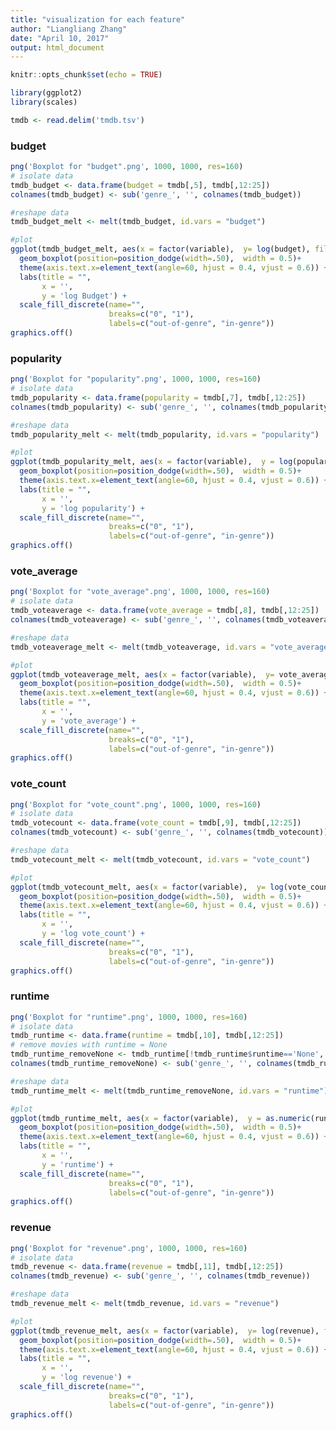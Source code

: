 ```yaml
---
title: "visualization for each feature"
author: "Liangliang Zhang"
date: "April 10, 2017"
output: html_document
---
```


```r
knitr::opts_chunk$set(echo = TRUE)
```

```r
library(ggplot2)
library(scales)
```


```r
tmdb <- read.delim('tmdb.tsv')
```


### budget
```r
png('Boxplot for "budget".png', 1000, 1000, res=160)
# isolate data
tmdb_budget <- data.frame(budget = tmdb[,5], tmdb[,12:25])
colnames(tmdb_budget) <- sub('genre_', '', colnames(tmdb_budget))

#reshape data
tmdb_budget_melt <- melt(tmdb_budget, id.vars = "budget") 

#plot
ggplot(tmdb_budget_melt, aes(x = factor(variable),  y= log(budget), fill=factor(value)))+
  geom_boxplot(position=position_dodge(width=.50),  width = 0.5)+
  theme(axis.text.x=element_text(angle=60, hjust = 0.4, vjust = 0.6)) +
  labs(title = "",
       x = '',
       y = 'log Budget') +
  scale_fill_discrete(name="",
                      breaks=c("0", "1"),
                      labels=c("out-of-genre", "in-genre"))
graphics.off()
```

### popularity
```r
png('Boxplot for "popularity".png', 1000, 1000, res=160)
# isolate data
tmdb_popularity <- data.frame(popularity = tmdb[,7], tmdb[,12:25])
colnames(tmdb_popularity) <- sub('genre_', '', colnames(tmdb_popularity))

#reshape data
tmdb_popularity_melt <- melt(tmdb_popularity, id.vars = "popularity") 

#plot
ggplot(tmdb_popularity_melt, aes(x = factor(variable),  y = log(popularity), fill=factor(value)))+
  geom_boxplot(position=position_dodge(width=.50),  width = 0.5)+
  theme(axis.text.x=element_text(angle=60, hjust = 0.4, vjust = 0.6)) +
  labs(title = "",
       x = '',
       y = 'log popularity') +
  scale_fill_discrete(name="",
                      breaks=c("0", "1"),
                      labels=c("out-of-genre", "in-genre"))
graphics.off()
```

### vote_average
```r
png('Boxplot for "vote_average".png', 1000, 1000, res=160)
# isolate data
tmdb_voteaverage <- data.frame(vote_average = tmdb[,8], tmdb[,12:25])
colnames(tmdb_voteaverage) <- sub('genre_', '', colnames(tmdb_voteaverage))

#reshape data
tmdb_voteaverage_melt <- melt(tmdb_voteaverage, id.vars = "vote_average") 

#plot
ggplot(tmdb_voteaverage_melt, aes(x = factor(variable),  y= vote_average, fill=factor(value)))+
  geom_boxplot(position=position_dodge(width=.50),  width = 0.5)+
  theme(axis.text.x=element_text(angle=60, hjust = 0.4, vjust = 0.6)) +
  labs(title = "",
       x = '',
       y = 'vote_average') +
  scale_fill_discrete(name="",
                      breaks=c("0", "1"),
                      labels=c("out-of-genre", "in-genre"))
graphics.off()
```


### vote_count
```r
png('Boxplot for "vote_count".png', 1000, 1000, res=160)
# isolate data
tmdb_votecount <- data.frame(vote_count = tmdb[,9], tmdb[,12:25])
colnames(tmdb_votecount) <- sub('genre_', '', colnames(tmdb_votecount))

#reshape data
tmdb_votecount_melt <- melt(tmdb_votecount, id.vars = "vote_count") 

#plot
ggplot(tmdb_votecount_melt, aes(x = factor(variable),  y= log(vote_count, base= 10), fill=factor(value)))+
  geom_boxplot(position=position_dodge(width=.50),  width = 0.5)+
  theme(axis.text.x=element_text(angle=60, hjust = 0.4, vjust = 0.6)) +
  labs(title = "",
       x = '',
       y = 'log vote_count') +
  scale_fill_discrete(name="",
                      breaks=c("0", "1"),
                      labels=c("out-of-genre", "in-genre"))
graphics.off()
```


### runtime
```r
png('Boxplot for "runtime".png', 1000, 1000, res=160)
# isolate data
tmdb_runtime <- data.frame(runtime = tmdb[,10], tmdb[,12:25])
# remove movies with runtime = None
tmdb_runtime_removeNone <- tmdb_runtime[!tmdb_runtime$runtime=='None', ]
colnames(tmdb_runtime_removeNone) <- sub('genre_', '', colnames(tmdb_runtime_removeNone))

#reshape data
tmdb_runtime_melt <- melt(tmdb_runtime_removeNone, id.vars = "runtime") 

#plot
ggplot(tmdb_runtime_melt, aes(x = factor(variable),  y = as.numeric(runtime), fill=factor(value)))+
  geom_boxplot(position=position_dodge(width=.50),  width = 0.5)+
  theme(axis.text.x=element_text(angle=60, hjust = 0.4, vjust = 0.6)) +
  labs(title = "",
       x = '',
       y = 'runtime') +
  scale_fill_discrete(name="",
                      breaks=c("0", "1"),
                      labels=c("out-of-genre", "in-genre"))
graphics.off()
```




### revenue
```r
png('Boxplot for "revenue".png', 1000, 1000, res=160)
# isolate data
tmdb_revenue <- data.frame(revenue = tmdb[,11], tmdb[,12:25])
colnames(tmdb_revenue) <- sub('genre_', '', colnames(tmdb_revenue))

#reshape data
tmdb_revenue_melt <- melt(tmdb_revenue, id.vars = "revenue") 

#plot
ggplot(tmdb_revenue_melt, aes(x = factor(variable),  y= log(revenue), fill=factor(value)))+
  geom_boxplot(position=position_dodge(width=.50),  width = 0.5)+
  theme(axis.text.x=element_text(angle=60, hjust = 0.4, vjust = 0.6)) +
  labs(title = "",
       x = '',
       y = 'log revenue') +
  scale_fill_discrete(name="",
                      breaks=c("0", "1"),
                      labels=c("out-of-genre", "in-genre"))
graphics.off()
```